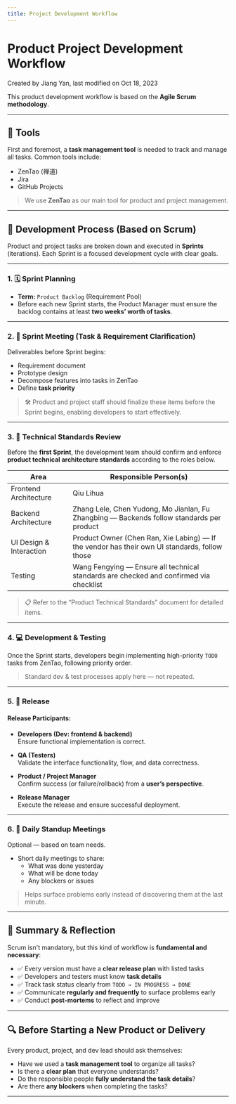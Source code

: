 ---
title: Project Development Workflow
---

# Product Project Development Workflow

Created by Jiang Yan, last modified on Oct 18, 2023

This product development workflow is based on the **Agile Scrum methodology**.

---

## 🧰 Tools

First and foremost, a **task management tool** is needed to track and manage all tasks. Common tools include:

- ZenTao (禅道)
- Jira
- GitHub Projects

> We use **ZenTao** as our main tool for product and project management.

---

## 🔁 Development Process (Based on Scrum)

Product and project tasks are broken down and executed in **Sprints** (iterations). Each Sprint is a focused development cycle with clear goals.

---

### 1. 🗓 Sprint Planning

- **Term:** `Product Backlog` (Requirement Pool)
- Before each new Sprint starts, the Product Manager must ensure the backlog contains at least **two weeks’ worth of tasks**.

---

### 2. 🧾 Sprint Meeting (Task & Requirement Clarification)

Deliverables before Sprint begins:

- Requirement document
- Prototype design
- Decompose features into tasks in ZenTao
- Define **task priority**

> 🛠 Product and project staff should finalize these items before the Sprint begins, enabling developers to start effectively.

---

### 3. 🧱 Technical Standards Review

Before the **first Sprint**, the development team should confirm and enforce **product technical architecture standards** according to the roles below.

| Area                | Responsible Person(s) |
|---------------------|------------------------|
| Frontend Architecture | Qiu Lihua |
| Backend Architecture  | Zhang Lele, Chen Yudong, Mo Jianlan, Fu Zhangbing — Backends follow standards per product |
| UI Design & Interaction | Product Owner (Chen Ran, Xie Labing) — If the vendor has their own UI standards, follow those |
| Testing | Wang Fengying — Ensure all technical standards are checked and confirmed via checklist |

> 📋 Refer to the “Product Technical Standards” document for detailed items.

---

### 4. 💻 Development & Testing

Once the Sprint starts, developers begin implementing high-priority `TODO` tasks from ZenTao, following priority order.

> Standard dev & test processes apply here — not repeated.

---

### 5. 🚀 Release

#### Release Participants:

- **Developers (Dev: frontend & backend)**  
  Ensure functional implementation is correct.

- **QA (Testers)**  
  Validate the interface functionality, flow, and data correctness.

- **Product / Project Manager**  
  Confirm success (or failure/rollback) from a **user’s perspective**.

- **Release Manager**  
  Execute the release and ensure successful deployment.

---

### 6. 🤝 Daily Standup Meetings

Optional — based on team needs.

- Short daily meetings to share:
  - What was done yesterday
  - What will be done today
  - Any blockers or issues

> Helps surface problems early instead of discovering them at the last minute.

---

## 📌 Summary & Reflection

Scrum isn't mandatory, but this kind of workflow is **fundamental and necessary**:

- ✅ Every version must have a **clear release plan** with listed tasks
- ✅ Developers and testers must know **task details**
- ✅ Track task status clearly from `TODO → IN PROGRESS → DONE`
- ✅ Communicate **regularly and frequently** to surface problems early
- ✅ Conduct **post-mortems** to reflect and improve

---

## 🔍 Before Starting a New Product or Delivery

Every product, project, and dev lead should ask themselves:

- Have we used a **task management tool** to organize all tasks?
- Is there a **clear plan** that everyone understands?
- Do the responsible people **fully understand the task details**?
- Are there **any blockers** when completing the tasks?

---
